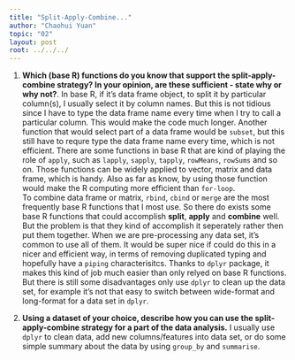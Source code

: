 ```yaml
---
title: "Split-Apply-Combine..."
author: "Chaohui Yuan"
topic: "02"
layout: post
root: ../../../
---
```

1. **Which (base R) functions do you know that support the split-apply-combine strategy? In your opinion, are these sufficient - state why or why not?**. 
In base R, if it's data frame object, to split it by particular column(s),
I usually select it by column names. But this is not tidious since I have to type the data frame name every 
time when I try to call a particular column. This would make the code much longer. Another function that would 
select part of a data frame would be `subset`, but this still have to requre type the data frame name every time, 
which is not efficient.  There are some functions in base R that are kind of playing the role of `apply`, such as `lapply`, 
`sapply`, `tapply`, `rowMeans`, `rowSums` and so on. Those functions can be widely applied to vector, matrix and data frame, 
which is handy. Also as far as know, by using those function would make the R computing more efficient than `for-loop`.  
To combine data frame or matrix, `rbind`, `cbind` or `merge` are the most frequently base R functions that I most use. 
So there do exists some base R functions that could accomplish **split**, **apply** and **combine** well.
But the problem is that they kind of accomplish it seperately rather then put them together. 
When we are pre-processing any data set, it's common to use all of them. It would be super nice if 
could do this in a nicer and efficient way, in terms of removing duplicated typing and hopefully have
a `piping` characterisitcs. Thanks to `dplyr` package, it makes this kind of job much easier than only 
relyed on base R functions. But there is still some disadvantages only use `dplyr` to clean up the data set, 
for example it's not that easy to switch between wide-format and long-format for a data set in `dplyr`.  

2. **Using a dataset of your choice, describe how you can use the split-apply-combine strategy for a part of the data analysis.**
I usually use `dplyr` to clean data, add new columns/features into data set, or do some simple summary about the data by using `group_by` and `summarise`. 

